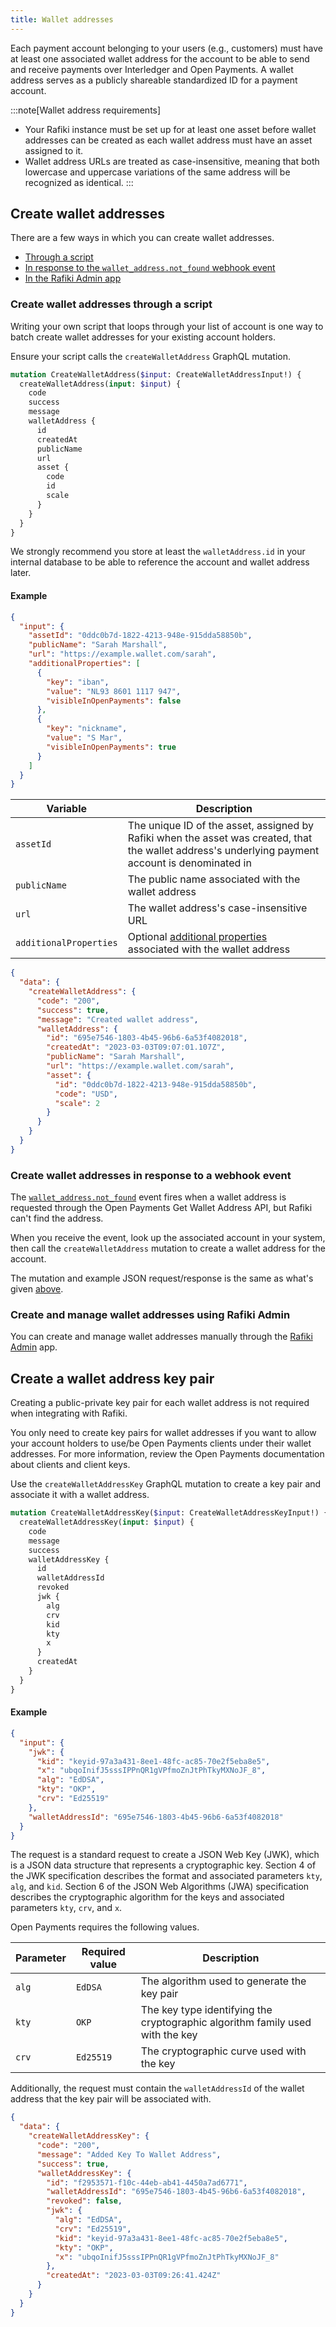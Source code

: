 ```yaml
---
title: Wallet addresses
---
```



Each payment account belonging to your users (e.g., customers) must have at least one associated wallet address for the account to be able to send and receive payments over Interledger and Open Payments. A wallet address serves as a publicly shareable standardized ID for a payment account.

:::note[Wallet address requirements]

- Your Rafiki instance must be set up for at least one asset before wallet addresses can be created as each wallet address must have an asset assigned to it.
- Wallet address URLs are treated as case-insensitive, meaning that both lowercase and uppercase variations of the same address will be recognized as identical.
  :::

## Create wallet addresses

There are a few ways in which you can create wallet addresses.

- [Through a script](#create-wallet-addresses-through-a-script)
- [In response to the `wallet_address.not_found` webhook event](#create-wallet-addresses-in-response-to-a-webhook-event)
- [In the Rafiki Admin app](#create-and-manage-wallet-addresses-using-rafiki-admin)

### Create wallet addresses through a script

Writing your own script that loops through your list of account is one way to batch create wallet addresses for your existing account holders.

Ensure your script calls the `createWalletAddress` GraphQL mutation.

<CodeBlock title="createWalletAddress mutation">

```graphql
mutation CreateWalletAddress($input: CreateWalletAddressInput!) {
  createWalletAddress(input: $input) {
    code
    success
    message
    walletAddress {
      id
      createdAt
      publicName
      url
      asset {
        code
        id
        scale
      }
    }
  }
}
```

</CodeBlock>

We strongly recommend you store at least the `walletAddress.id` in your internal database to be able to reference the account and wallet address later.

#### Example

<CodeBlock title="Example JSON request">

```json
{
  "input": {
    "assetId": "0ddc0b7d-1822-4213-948e-915dda58850b",
    "publicName": "Sarah Marshall",
    "url": "https://example.wallet.com/sarah",
    "additionalProperties": [
      {
        "key": "iban",
        "value": "NL93 8601 1117 947",
        "visibleInOpenPayments": false
      },
      {
        "key": "nickname",
        "value": "S Mar",
        "visibleInOpenPayments": true
      }
    ]
  }
}
```

</CodeBlock>

<div class="overflow-table">

| Variable               | Description                                                                                                                                       |
| ---------------------- | ------------------------------------------------------------------------------------------------------------------------------------------------- |
| `assetId`              | The unique ID of the asset, assigned by Rafiki when the asset was created, that the wallet address's underlying payment account is denominated in |
| `publicName`           | The public name associated with the wallet address                                                                                                |
| `url`                  | The wallet address's case-insensitive URL                                                                                                         |
| `additionalProperties` | Optional [additional properties](/apis/graphql/backend/inputobjects/#additionalpropertyinput) associated with the wallet address                  |

</div>

<CodeBlock title="Example JSON response">

```json
{
  "data": {
    "createWalletAddress": {
      "code": "200",
      "success": true,
      "message": "Created wallet address",
      "walletAddress": {
        "id": "695e7546-1803-4b45-96b6-6a53f4082018",
        "createdAt": "2023-03-03T09:07:01.107Z",
        "publicName": "Sarah Marshall",
        "url": "https://example.wallet.com/sarah",
        "asset": {
          "id": "0ddc0b7d-1822-4213-948e-915dda58850b",
          "code": "USD",
          "scale": 2
        }
      }
    }
  }
}
```

</CodeBlock>

### Create wallet addresses in response to a webhook event

The [`wallet_address.not_found`](/integration/requirements/webhook-events#wallet-address-not-found) event fires when a wallet address is requested through the Open Payments Get Wallet Address API, but Rafiki can't find the address.

When you receive the event, look up the associated account in your system, then call the `createWalletAddress` mutation to create a wallet address for the account.

The mutation and example JSON request/response is the same as what's given [above](#create-wallet-addresses-through-a-script).

### Create and manage wallet addresses using Rafiki Admin

You can create and manage wallet addresses manually through the [Rafiki Admin](/admin/admin-user-guide#create-wallet-address) app.

## Create a wallet address key pair

Creating a public-private key pair for each wallet address is not required when integrating with Rafiki.

You only need to create key pairs for wallet addresses if you want to allow your account holders to use/be Open Payments clients under their wallet addresses. For more information, review the Open Payments documentation about <LinkOut href="https://openpayments.dev/resources/glossary/#client">clients</LinkOut> and <LinkOut href="https://openpayments.dev/introduction/client-keys/">client keys</LinkOut>.

Use the `createWalletAddressKey` GraphQL mutation to create a key pair and associate it with a wallet address.

<CodeBlock title='createWalletAddressKey mutation'>

```graphql
mutation CreateWalletAddressKey($input: CreateWalletAddressKeyInput!) {
  createWalletAddressKey(input: $input) {
    code
    message
    success
    walletAddressKey {
      id
      walletAddressId
      revoked
      jwk {
        alg
        crv
        kid
        kty
        x
      }
      createdAt
    }
  }
}
```

</CodeBlock>

#### Example

<CodeBlock title="Example JSON request">

```json
{
  "input": {
    "jwk": {
      "kid": "keyid-97a3a431-8ee1-48fc-ac85-70e2f5eba8e5",
      "x": "ubqoInifJ5sssIPPnQR1gVPfmoZnJtPhTkyMXNoJF_8",
      "alg": "EdDSA",
      "kty": "OKP",
      "crv": "Ed25519"
    },
    "walletAddressId": "695e7546-1803-4b45-96b6-6a53f4082018"
  }
}
```

</CodeBlock>

The request is a standard request to create a JSON Web Key (JWK), which is a JSON data structure that represents a cryptographic key. <LinkOut href='https://datatracker.ietf.org/doc/html/rfc7517#section-4'>Section 4</LinkOut> of the JWK specification describes the format and associated parameters `kty`, `alg`, and `kid`. <LinkOut href='https://datatracker.ietf.org/doc/html/rfc7518#section-6'>Section 6</LinkOut> of the JSON Web Algorithms (JWA) specification describes the cryptographic algorithm for the keys and associated parameters `kty`, `crv`, and `x`.

Open Payments <LinkOut href="https://openpayments.dev/apis/wallet-address-server/operations/get-wallet-address-keys/">requires</LinkOut> the following values.

<div class="overflow-table">

| Parameter | Required value | Description                                                                   |
| --------- | -------------- | ----------------------------------------------------------------------------- |
| `alg`     | `EdDSA`        | The algorithm used to generate the key pair                                   |
| `kty`     | `OKP`          | The key type identifying the cryptographic algorithm family used with the key |
| `crv`     | `Ed25519`      | The cryptographic curve used with the key                                     |

</div>

Additionally, the request must contain the `walletAddressId` of the wallet address that the key pair will be associated with.

<CodeBlock title='Example JSON response'>

```json
{
  "data": {
    "createWalletAddressKey": {
      "code": "200",
      "message": "Added Key To Wallet Address",
      "success": true,
      "walletAddressKey": {
        "id": "f2953571-f10c-44eb-ab41-4450a7ad6771",
        "walletAddressId": "695e7546-1803-4b45-96b6-6a53f4082018",
        "revoked": false,
        "jwk": {
          "alg": "EdDSA",
          "crv": "Ed25519",
          "kid": "keyid-97a3a431-8ee1-48fc-ac85-70e2f5eba8e5",
          "kty": "OKP",
          "x": "ubqoInifJ5sssIPPnQR1gVPfmoZnJtPhTkyMXNoJF_8"
        },
        "createdAt": "2023-03-03T09:26:41.424Z"
      }
    }
  }
}
```

</CodeBlock>
